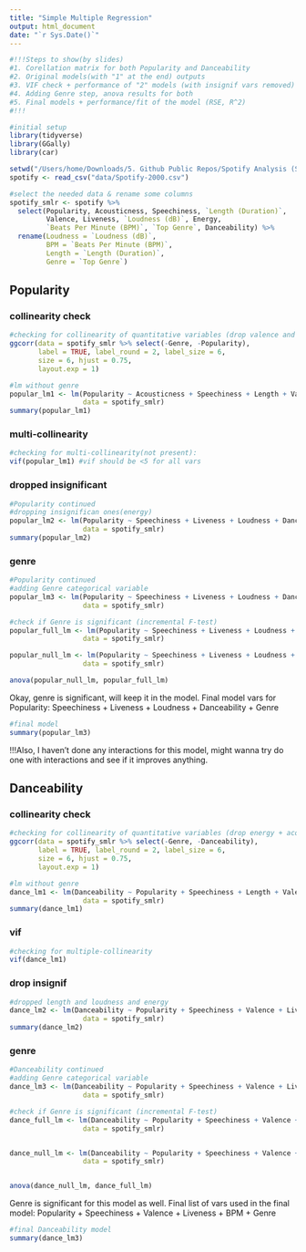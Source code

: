 ```yaml
---
title: "Simple Multiple Regression"
output: html_document
date: "`r Sys.Date()`"
---
```

```r
#!!!Steps to show(by slides)
#1. Corellation matrix for both Popularity and Danceability
#2. Original models(with "1" at the end) outputs
#3. VIF check + performance of "2" models (with insignif vars removed)
#4. Adding Genre step, anova results for both
#5. Final models + performance/fit of the model (RSE, R^2)
#!!!
```

```r
#initial setup
library(tidyverse)
library(GGally)
library(car)

setwd("/Users/home/Downloads/5. Github Public Repos/Spotify Analysis (Stats 2 Project)")
spotify <- read_csv("data/Spotify-2000.csv")
```

```r
#select the needed data & rename some columns
spotify_smlr <- spotify %>%
  select(Popularity, Acousticness, Speechiness, `Length (Duration)`,
         Valence, Liveness, `Loudness (dB)`, Energy,
         `Beats Per Minute (BPM)`, `Top Genre`, Danceability) %>%
  rename(Loudness = `Loudness (dB)`,
         BPM = `Beats Per Minute (BPM)`,
         Length = `Length (Duration)`,
         Genre = `Top Genre`)
```

## Popularity

### collinearity check

```r
#checking for collinearity of quantitative variables (drop valence and energy)
ggcorr(data = spotify_smlr %>% select(-Genre, -Popularity),
       label = TRUE, label_round = 2, label_size = 6,
       size = 6, hjust = 0.75,
       layout.exp = 1)

#lm without genre
popular_lm1 <- lm(Popularity ~ Acousticness + Speechiness + Length + Valence + Liveness + Loudness + BPM + Danceability + Energy,
                  data = spotify_smlr)
summary(popular_lm1)
```

### multi-collinearity

```r
#checking for multi-collinearity(not present):
vif(popular_lm1) #vif should be <5 for all vars
```

### dropped insignificant

```r
#Popularity continued
#dropping insignifican ones(energy)
popular_lm2 <- lm(Popularity ~ Speechiness + Liveness + Loudness + Danceability,
                  data = spotify_smlr)
summary(popular_lm2)
```

### genre

```r
#Popularity continued
#adding Genre categorical variable
popular_lm3 <- lm(Popularity ~ Speechiness + Liveness + Loudness + Danceability + Genre,
                  data = spotify_smlr)

#check if Genre is significant (incremental F-test)
popular_full_lm <- lm(Popularity ~ Speechiness + Liveness + Loudness + Danceability + Genre,
                  data = spotify_smlr)

popular_null_lm <- lm(Popularity ~ Speechiness + Liveness + Loudness + Danceability,
                  data = spotify_smlr)

anova(popular_null_lm, popular_full_lm)
```

Okay, genre is significant, will keep it in the model. Final model vars for Popularity: Speechiness + Liveness + Loudness + Danceability + Genre

```r
#final model
summary(popular_lm3)
```

!!!Also, I haven't done any interactions for this model, might wanna try do one with interactions and see if it improves anything.

## Danceability

### collinearity check

```r
#checking for collinearity of quantitative variables (drop energy + acousticness)
ggcorr(data = spotify_smlr %>% select(-Genre, -Danceability),
       label = TRUE, label_round = 2, label_size = 6,
       size = 6, hjust = 0.75,
       layout.exp = 1)

#lm without genre
dance_lm1 <- lm(Danceability ~ Popularity + Speechiness + Length + Valence + Liveness + Loudness + BPM + Energy,
                  data = spotify_smlr)
summary(dance_lm1)
```

### vif

```r
#checking for multiple-collinearity
vif(dance_lm1)
```

### drop insignif

```r
#dropped length and loudness and energy
dance_lm2 <- lm(Danceability ~ Popularity + Speechiness + Valence + Liveness + BPM,
                  data = spotify_smlr)
summary(dance_lm2)
```

### genre

```r
#Danceability continued
#adding Genre categorical variable
dance_lm3 <- lm(Danceability ~ Popularity + Speechiness + Valence + Liveness + BPM + Genre,
                  data = spotify_smlr)

#check if Genre is significant (incremental F-test)
dance_full_lm <- lm(Danceability ~ Popularity + Speechiness + Valence + Liveness + BPM + Genre,
                  data = spotify_smlr)


dance_null_lm <- lm(Danceability ~ Popularity + Speechiness + Valence + Liveness + BPM,
                  data = spotify_smlr)


anova(dance_null_lm, dance_full_lm)
```

Genre is significant for this model as well. Final list of vars used in the final model: Popularity + Speechiness + Valence + Liveness + BPM + Genre

```r
#final Danceability model
summary(dance_lm3)
```
